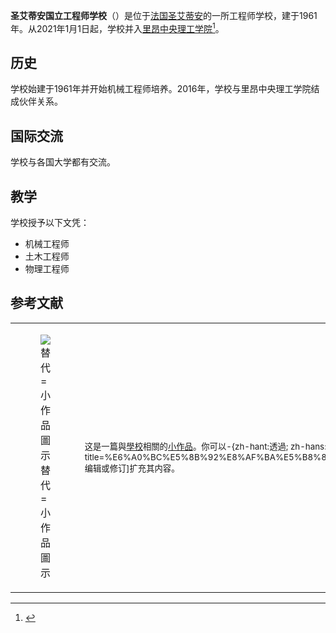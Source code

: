 {{noteTA|G1=法国地名}}
{{Infobox university
| name = 圣艾蒂安国立工程师学校
| native_name = École nationale supérieure d'architecture de Grenoble
| caption = 
| latin_name = 
| motto = 
| zhmotto = 
| closed = 
| established = 1961年
| re-established = 
| anniversary = 
| type = 
| endowment = 
| president = Bernard Modat
| secretary = 
| faculty = 
| staff = 
| students = 1041
| undergrad = 
| postgrad = 
| location = {{FRA}}[[圣艾蒂安|圣艾蒂安]]
| campus = 
| athletics = 
| conference = 
| colors = 
| nickname = 
| affiliations = [[里昂大学|里昂大学]]
| zip = 
| telephone = 
| logo = 
| footnotes = 
| native_name_lang = fr
| weburl = {{URL|http://www.enise.fr/}}
| calendar = 
}}

'''圣艾蒂安国立工程师学校'''（{{lang-fr|École nationale d'ingénieurs de Saint-Étienne}}）是位于[[法国|法国]][[圣艾蒂安|圣艾蒂安]]的一所工程师学校，建于1961年。从2021年1月1日起，学校并入[[里昂中央理工学院|里昂中央理工学院]]<ref>{{Cite web|title=Décret n° 2020-159 du 24 février 2020 portant intégration de l'Ecole nationale d'ingénieurs de Saint-Etienne à l'Ecole centrale de Lyon|url=https://www.legifrance.gouv.fr/jorf/id/JORFTEXT000041636209|accessdate=2020-11-29|author=|date=2020-02-24|format=|publisher=www.legifrance.gouv.fr|language=fr|archiveurl=https://web.archive.org/web/20201128165811/https://www.legifrance.gouv.fr/jorf/id/JORFTEXT000041636209|archivedate=2020-11-28|dead-url=no}}</ref>。

== 历史 ==
学校始建于1961年并开始机械工程师培养。2016年，学校与里昂中央理工学院结成伙伴关系。

== 国际交流 ==
学校与各国大学都有交流。

== 教学 ==
学校授予以下文凭：

* 机械工程师
* 土木工程师
* 物理工程师

== 参考文献 ==
{{refs}}
{| class="metadata plainlinks stub" role="presentation" style="background:transparent"
|[[File:School.svg|替代=小作品圖示]]
| style="font-size:smaller" |这是一篇與[[學校|學校]]相關的[[wikipedia:小作品|小作品]]。你可以-{zh-hant:透過; zh-hans:通过}-[//zh.wikipedia.org/w/index.php?title=%E6%A0%BC%E5%8B%92%E8%AF%BA%E5%B8%83%E5%B0%94%E5%9B%BD%E7%AB%8B%E9%AB%98%E7%AD%89%E5%BB%BA%E7%AD%91%E5%AD%A6%E6%A0%A1&action=edit 编辑或修订]扩充其内容。<div class="plainlinks hlist navbar mini" style="position: absolute; right: 15px; display: none;">
* [[Template:School-stub|<abbr title="该模板">-{zh-hans:查; zh-hant:閱}-</abbr>]]
* [[Template_talk:School-stub|<abbr title="讨论该模板">论</abbr>]]
* [//zh.wikipedia.org/w/index.php?title=Template:School-stub&action=edit <abbr title="编辑该模板">编</abbr>]
</div>
|}

{{法国大学校会议}}
{{法国公立科学、文化和专业机构}}